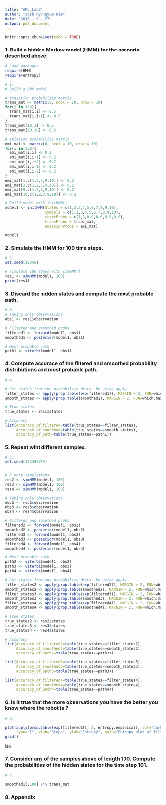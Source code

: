 ---
title: "AML_Lab2"
author: "Josh Hyungyum Kim"
date: "2018 - 9 - 27"
output: pdf_document
---

```{r setup, include=FALSE}
knitr::opts_chunk$set(echo = TRUE)
```

### 1. Build a hidden Markov model (HMM) for the scenario described above.

```{r, message=FALSE}

# Load packages
require(HMM)
require(entropy)

# 1.
# Build a HMM model

# trasition probability matrix
trans_mat <- matrix(0, ncol = 10, nrow = 10)
for(i in 1:9){
  trans_mat[i,i] <- 0.5
  trans_mat[i,i+1] <- 0.5
}
trans_mat[10,1] <- 0.5
trans_mat[10,10] <- 0.5

# emission probability matrix
emi_mat <- matrix(0, ncol = 10, nrow = 10)
for(i in 3:8){
  emi_mat[i,i] <- 0.2
  emi_mat[i,i+1] <- 0.2
  emi_mat[i,i+2] <- 0.2
  emi_mat[i,i-1] <- 0.2
  emi_mat[i,i-2] <- 0.2
}
emi_mat[1,c(1,2,3,9,10)] <- 0.2
emi_mat[2,c(1,2,3,4,10)] <- 0.2
emi_mat[9,c(1,7,8,9,10)] <- 0.2
emi_mat[10,c(1,2,8,9,10)] <- 0.2

# Build model with initHMM()
model1 <- initHMM(States = c(1,2,3,4,5,6,7,8,9,10),
                  Symbols = c(1,2,3,4,5,6,7,8,9,10),
                  startProbs = c(1,0,0,0,0,0,0,0,0,0),
                  transProbs = trans_mat,
                  emissionProbs = emi_mat)

model1
```

### 2. Simulate the HMM for 100 time steps.

```{r}

# 2. 
set.seed(12345)

# simulate 100 steps with simHMM()
res1 <- simHMM(model1, 100)
print(res1)
```

### 3. Discard the hidden states and compute the most probable path.

```{r}

# 3.
# Taking only observations
obs1 <- res1$observation

# Filtered and smoothed probs
filtered1 <- forward(model1, obs1)
smoothed1 <- posterior(model1, obs1)

# Most probable path
path1 <- viterbi(model1, obs1)
```


### 4. Compute accurace of the filtered and smoothed probability distributions and most probable path.

```{r}

# 4.

# Get states from the probability dists. by using apply
filter_states <- apply(prop.table(exp(filtered1)), MARGIN = 2, FUN=which.max)
smooth_states <- apply(prop.table(smoothed1), MARGIN = 2, FUN=which.max)

# True states
true_states <- res1$states

# Accuracy
list(Accuracy_of_filtered=table(true_states==filter_states),
     Accuracy_of_smoothed=table(true_states==smooth_states),
     Accuracy_of_path=table(true_states==path1))
```

### 5. Repeat wiht different samples.

```{r}

# 5.
set.seed(123456789)


# 3 more simulations 
res2 <- simHMM(model1, 100)
res3 <- simHMM(model1, 100)
res4 <- simHMM(model1, 100)

# Taking only observations
obs2 <- res2$observation
obs3 <- res3$observation
obs4 <- res4$observation

# Filtered and smoothed probs
filtered2 <- forward(model1, obs2)
smoothed2 <- posterior(model1, obs2)
filtered3 <- forward(model1, obs3)
smoothed3 <- posterior(model1, obs3)
filtered4 <- forward(model1, obs4)
smoothed4 <- posterior(model1, obs4)

# Most probable path
path2 <- viterbi(model1, obs2)
path3 <- viterbi(model1, obs3)
path4 <- viterbi(model1, obs4)

# Get states from the probability dists. by using apply
filter_states2 <- apply(prop.table(exp(filtered2)), MARGIN = 2, FUN=which.max)
smooth_states2 <- apply(prop.table(smoothed2), MARGIN = 2, FUN=which.max)
filter_states3 <- apply(prop.table(exp(filtered3)), MARGIN = 2, FUN=which.max)
smooth_states3 <- apply(prop.table(smoothed3), MARGIN = 2, FUN=which.max)
filter_states4 <- apply(prop.table(exp(filtered4)), MARGIN = 2, FUN=which.max)
smooth_states4 <- apply(prop.table(smoothed4), MARGIN = 2, FUN=which.max)

# True states
true_states2 <- res2$states
true_states3 <- res3$states
true_states4 <- res4$states

# Accuracy
list(Accuracy_of_filtered2=table(true_states==filter_states2),
     Accuracy_of_smoothed2=table(true_states==smooth_states2),
     Accuracy_of_path2=table(true_states==path2))

list(Accuracy_of_filtered3=table(true_states==filter_states3),
     Accuracy_of_smoothed3=table(true_states==smooth_states3),
     Accuracy_of_path3=table(true_states==path3))

list(Accuracy_of_filtered4=table(true_states==filter_states4),
     Accuracy_of_smoothed4=table(true_states==smooth_states4),
     Accuracy_of_path4=table(true_states==path4))

```

### 6. Is it true that the more observations you have the better you know where the robot is ?

```{r}

# 6. 

plot(apply(prop.table(exp(filtered1)), 2, entropy.empirical), col="darkblue",
     type="l", xlab="Steps", ylab="Entropy", main="Entropy plot of filtered distribution")
grid()
```
No

### 7. Consider any of the samples above of length 100. Compute the probabilities of the hidden states for the time step 101.

```{r}

# 7.

smoothed1[,100] %*% trans_mat
```

\clearpage

### 8. Appendix

```{r, ref.label=knitr::all_labels(), echo=TRUE, eval=FALSE}

```

